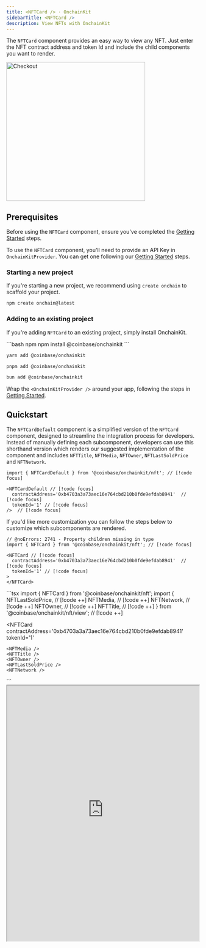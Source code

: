 ```yaml
---
title: <NFTCard /> · OnchainKit
sidebarTitle: <NFTCard />
description: View NFTs with OnchainKit
---
```


The `NFTCard` component provides an easy way to view any NFT.  Just enter the NFT contract address and token Id and include the child components you want to render.

<Frame>
<img alt="Checkout"
  src="/images/onchainkit/NFTCard.gif"
  height="364"
/>
</Frame>

## Prerequisites

Before using the `NFTCard` component, ensure you've completed the [Getting Started](/onchainkit/getting-started) steps.

To use the `NFTCard` component, you'll need to provide an API Key in `OnchainKitProvider`. You can get one following our [Getting Started](/onchainkit/getting-started#get-your-public-api-key) steps.

### Starting a new project

If you're starting a new project, we recommend using `create onchain` to scaffold your project.

```bash
npm create onchain@latest
```

### Adding to an existing project

If you're adding `NFTCard` to an existing project, simply install OnchainKit.

<CodeGroup>
```bash npm
npm install @coinbase/onchainkit
```

```bash yarn
yarn add @coinbase/onchainkit
```

```bash pnpm
pnpm add @coinbase/onchainkit
```

```bash bun
bun add @coinbase/onchainkit
```
</CodeGroup>

Wrap the `<OnchainKitProvider />` around your app, following the steps in [Getting Started](/onchainkit/getting-started#add-providers).

## Quickstart

The `NFTCardDefault` component is a simplified version of the `NFTCard` component, designed to streamline the integration process for developers.  Instead of manually defining each subcomponent, developers can use this shorthand version which renders our suggested implementation of the component and includes `NFTTitle`, `NFTMedia`, `NFTOwner`, `NFTLastSoldPrice` and `NFTNetwork`.

```tsx
import { NFTCardDefault } from '@coinbase/onchainkit/nft'; // [!code focus]

<NFTCardDefault // [!code focus]
  contractAddress='0xb4703a3a73aec16e764cbd210b0fde9efdab8941'  // [!code focus]
  tokenId='1' // [!code focus]
/>  // [!code focus]
```

If you'd like more customization you can follow the steps below to customize which subcomponents are rendered.

<Steps>
  <Step title="Add the NFTCard">

  ```tsx
  // @noErrors: 2741 - Property children missing in type
  import { NFTCard } from '@coinbase/onchainkit/nft'; // [!code focus]

  <NFTCard // [!code focus]
    contractAddress='0xb4703a3a73aec16e764cbd210b0fde9efdab8941'  // [!code focus]
    tokenId='1' // [!code focus]
  >
  </NFTCard>
  ```
  </Step>
  <Step title="Add the NFTCard components">
  ```tsx
  import { NFTCard } from '@coinbase/onchainkit/nft';
  import {
    NFTLastSoldPrice, // [!code ++]
    NFTMedia, // [!code ++]
    NFTNetwork, // [!code ++]
    NFTOwner, // [!code ++]
    NFTTitle, // [!code ++]
  } from '@coinbase/onchainkit/nft/view'; // [!code ++]

  <NFTCard
    contractAddress='0xb4703a3a73aec16e764cbd210b0fde9efdab8941'
    tokenId='1'
  >
    <NFTMedia />
    <NFTTitle />
    <NFTOwner />
    <NFTLastSoldPrice />
    <NFTNetwork />
  </NFTCard>
  ```

  <iframe
    src="https://684b5e62b1ff46bc5bf83966-aijszlfakk.chromatic.com/iframe.html?args=&id=onchainkit-nft-card--card-main&viewMode=story&dark=true&hero=true"
    width="100%"
    height="670px"
  />
  {/* <ViewCardMain /> */}

  </Step>
</Steps>

That's it! You've now created an NFT card.

## Customization

### Add the NFTCard subcomponents in any order

If you prefer to have the title above the media, you can easily change the order of the subcomponents and they will render in the new order.

```tsx
import { NFTCard } from '@coinbase/onchainkit/nft';
import {
  NFTMedia,
  NFTTitle,
} from '@coinbase/onchainkit/nft/view';
// ---cut-before---
<NFTCard
  contractAddress='0xb4703a3a73aec16e764cbd210b0fde9efdab8941'
  tokenId='1'
>
  <NFTTitle />
  <NFTMedia />
  <NFTTitle />
</NFTCard>
// ---cut-after---
```

<iframe
  src="https://684b5e62b1ff46bc5bf83966-aijszlfakk.chromatic.com/iframe.html?args=&id=onchainkit-nft-card--card-title-above&viewMode=story&dark=true&hero=true"
  width="100%"
  height="580px"
/>
{/* <ViewCardTitleAbove /> */}

### Customize the `<NFTMedia />` aspect ratio

By default, we display all media scaled to fit the card.  If you would prefer to show the media at its original aspect ratio you can set `square={false}` on the `<NFTMedia />` component.

```tsx
import { NFTCard } from '@coinbase/onchainkit/nft';
import {
  NFTMedia,
} from '@coinbase/onchainkit/nft/view';
// ---cut-before---
<NFTCard
  contractAddress='0xb4703a3a73aec16e764cbd210b0fde9efdab8941'
  tokenId='1'
>
  <NFTMedia square={false} />
</NFTCard>
// ---cut-after---
```

<Tabs>
  <Tab title="Scaled to fit (default)">
    <iframe
      src="https://684b5e62b1ff46bc5bf83966-aijszlfakk.chromatic.com/iframe.html?args=&id=onchainkit-nft-card--card-scaled&viewMode=story&dark=true&hero=true"
      width="100%"
      height="580px"
    />
  </Tab>
  <Tab title="Original Aspect Ratio">
    <iframe
      src="https://684b5e62b1ff46bc5bf83966-aijszlfakk.chromatic.com/iframe.html?args=&id=onchainkit-nft-card--card-not-scaled&viewMode=story&dark=true&hero=true"
      width="100%"
      height="580px"
    />
  </Tab>
</Tabs>
{/* | Scaled to fit (default) | Original Aspect Ratio |
|-----------------|------------|
| <ViewCardScaled square={true} /> | <ViewCardScaled square={false} /> | */}

### Override styles

We recommend style customization by setting a custom [OnchainKit theme](/onchainkit/guides/themes#custom-theme). You can also override individual component styles using `className`.

```tsx
import { NFTCard } from '@coinbase/onchainkit/nft';
import {
  NFTMedia,
  NFTTitle,
} from '@coinbase/onchainkit/nft/view';
export default function NFTComponent() {
  return (
// ---cut-before---
<NFTCard
  contractAddress='0xb4703a3a73aec16e764cbd210b0fde9efdab8941'
  tokenId='1'
>
  <NFTMedia/>
  <NFTTitle className='text-[#EA580C]'/>
</NFTCard>
// ---cut-after---
);
}
```

<iframe
  src="https://684b5e62b1ff46bc5bf83966-aijszlfakk.chromatic.com/iframe.html?args=&id=onchainkit-nft-card--card-override-styles&viewMode=story&dark=true&hero=true"
  width="100%"
      height="580px"
/>
{/* <ViewCardOverrideStyles /> */}

## Advanced Usage

### Bring your own data

The default `NFTCard` implementation uses Coinbase Developer Platform to provide the data and requires an API key.  If you would like to use your own data, you can use the `useNFTData` prop to pass in a hook which fetches the NFT data from a source of your choice.  As long as this hook returns an object with the same shape as the [`NFTData`](/onchainkit/mint/types#nftdata) type, the NFTCard will render.

```tsx
import { NFTCard } from '@coinbase/onchainkit/nft';
import {
  NFTMedia,
  NFTTitle,
} from '@coinbase/onchainkit/nft/view';
// ---cut-before---

function useNFTData() {  // [!code focus]
  return {  // [!code focus]
    title: 'My NFT',  // [!code focus]
    imageUrl: 'https://example.com/image.png',  // [!code focus]
  }  // [!code focus]
}  // [!code focus]

export default function NFTComponent() {
  return (
    <NFTCard
      contractAddress='0xb4703a3a73aec16e764cbd210b0fde9efdab8941'
      tokenId='1'
      useNFTData={useNFTData}  // [!code focus]
    >
      <NFTMedia/>
      <NFTTitle />
    </NFTCard>
  );
}
```

### Listening to the component lifecycle

You can use our NFT [`LifecycleStatus`](/onchainkit/mint/types#lifecyclestatus) and the `onStatus` prop to listen to transaction states.

NFTCard has 4 lifecycle states:
* `init` - The component is initialized
* `error` - The component has encountered an error
* `mediaLoading` - The media is loading
* `success` - The media has been loaded

```tsx
import { NFTCard } from '@coinbase/onchainkit/nft';
import { NFTMedia } from '@coinbase/onchainkit/nft/view';
// ---cut-before---
import type { LifecycleStatus } from '@coinbase/onchainkit/nft'; // [!code focus]

const statusHandler = (status: LifecycleStatus) => { // [!code focus]
  const { statusName, statusData } = status; // [!code focus]
  switch (statusName) { // [!code focus]
    case 'success': // [!code focus]
      // handle success
    case 'error': // [!code focus]
      // handle error
    default: // [!code focus]
      // handle 'init' state
  } // [!code focus]
} // [!code focus]

<NFTCard  // [!code focus]
  onStatus={statusHandler}  // [!code focus]
  contractAddress='0xb4703a3a73aec16e764cbd210b0fde9efdab8941'
  tokenId='1'
>
  <NFTMedia />
</NFTCard>
// ---cut-after---
```

## Example use cases
- **Display your favorite NFT:** Create your own gallery showcasing your favorite NFTs
- **Display a minted in game avatar:** Allow your users to mint and then view a minted avatar

## Components

The `NFTCard` component can be customized with the following components:

- `<NFTMedia square={boolean}/>` - The media for the NFT, this includes support for images, videos and audio NFTs.
- `<NFTTitle />` - The title of the NFT.
- `<NFTOwner />` - Displays the Owners Avatar, name or address and badge (if applicable).
- `<NFTLastSoldPrice />` - The last sold price of the NFT in native currency and USD.
- `<NFTNetwork />` - The network the NFT is on, currently only BASE NFTs are supported.

## Props

- [`LifecycleStatus`](/onchainkit/mint/types#lifecyclestatus)
- [`NFTCardReact`](/onchainkit/mint/types#nftcardreact)
- [`NFTData`](/onchainkit/mint/types#nftdata)


